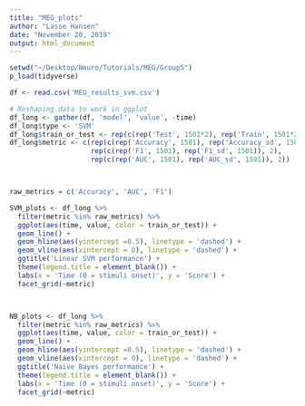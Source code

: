 ```yaml
---
title: "MEG_plots"
author: "Lasse Hansen"
date: "November 20, 2019"
output: html_document
---
```



```r

setwd("~/Desktop/Neuro/Tutorials/MEG/Group5")
p_load(tidyverse)

df <- read.csv('MEG_results_svm.csv')
```


```r
# Reshaping data to work in ggplot
df_long <- gather(df, 'model', 'value', -time)
df_long$type <- 'SVM'
df_long$train_or_test <- rep(c(rep('Test', 1501*2), rep('Train', 1501*2)), 3)
df_long$metric <- c(rep(c(rep('Accuracy', 1501), rep('Accuracy_sd', 1501)), 2),
                    rep(c(rep('F1', 1501), rep('F1_sd', 1501)), 2),
                    rep(c(rep('AUC', 1501), rep('AUC_sd', 1501)), 2))



raw_metrics = c('Accuracy', 'AUC', 'F1')

SVM_plots <- df_long %>% 
  filter(metric %in% raw_metrics) %>% 
  ggplot(aes(time, value, color = train_or_test)) + 
  geom_line() +
  geom_hline(aes(yintercept =0.5), linetype = 'dashed') +
  geom_vline(aes(xintercept = 0), linetype = 'dashed') +
  ggtitle('Linear SVM performance') +
  theme(legend.title = element_blank()) +
  labs(x = 'Time (0 = stimuli onset)', y = 'Score') +
  facet_grid(~metric)



NB_plots <- df_long %>% 
  filter(metric %in% raw_metrics) %>% 
  ggplot(aes(time, value, color = train_or_test)) + 
  geom_line() +
  geom_hline(aes(yintercept =0.5), linetype = 'dashed') +
  geom_vline(aes(xintercept = 0), linetype = 'dashed') +
  ggtitle('Naive Bayes performance') +
  theme(legend.title = element_blank()) +
  labs(x = 'Time (0 = stimuli onset)', y = 'Score') +
  facet_grid(~metric)




```

